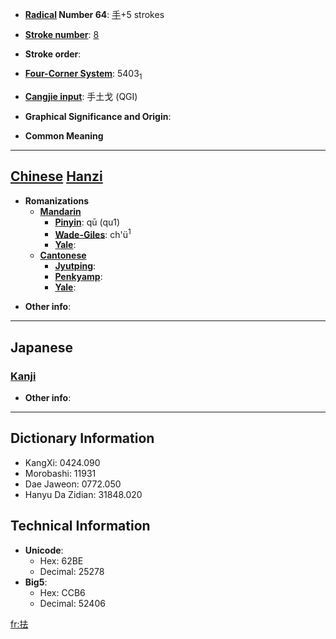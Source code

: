 * '''[[Wiktionary:Chinese radical index| Radical]] Number 64''': [[Wiktionary:Chinese radical index 手|手]]+5 strokes

* '''[[Wiktionary:Chinese total strokes index|Stroke number]]''': [[Wiktionary:Chinese total strokes index 8|8]]

* '''Stroke order''': 

* '''[[Wiktionary:Chinese four corner index|Four-Corner System]]''': 5403<sub>1</sub>

* '''[[Wiktionary:Chinese Cangjie index|Cangjie input]]''': 手土戈 (QGI)

* '''Graphical Significance and Origin''': 

* '''Common Meaning'''

----

== [[Chinese]] [[Hanzi]] ==

* '''Romanizations'''
** '''[[Mandarin]]'''
*** '''[[Pinyin]]''': qū (qu1)
*** '''[[Wade-Giles]]''': ch'ü<sup>1</sup>
*** '''[[Yale]]''': 
** '''[[Cantonese]]'''
*** '''[[Jyutping]]''':
*** '''[[Penkyamp]]''': 
*** '''[[Yale]]''': 

* '''Other info''': 

----

==Japanese==
===[[Kanji]]===
{{kanji|on readings=[[きょ]] (kyo), [[こ]] (ko), [[きょう]] (kyō), [[こう]] (kō)|kun readings=[[とる]] (toru)}}

* '''Other info''':  

----

== Dictionary Information ==

* KangXi: 0424.090
* Morobashi: 11931
* Dae Jaweon: 0772.050
* Hanyu Da Zidian: 31848.020

== Technical Information ==

* '''Unicode''':
** Hex: 62BE
** Decimal: 25278
* '''Big5''':
** Hex: CCB6
** Decimal: 52406

[[fr:抾]]